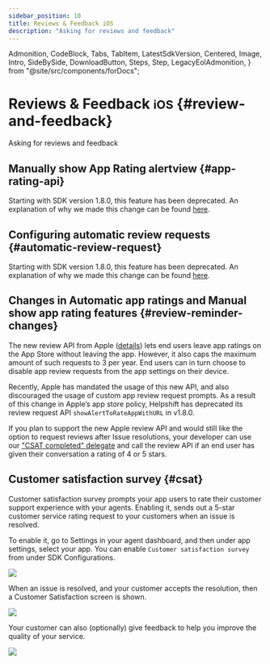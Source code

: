 ```yaml
---
sidebar_position: 10
title: Reviews & Feedback iOS
description: "Asking for reviews and feedback"
---
```


  Admonition,
  CodeBlock,
  Tabs,
  TabItem,
  LatestSdkVersion,
  Centered,
  Image,
  Intro,
  SideBySide,
  DownloadButton,
  Steps,
  Step,
  LegacyEolAdmonition,
} from "@site/src/components/forDocs";

<LegacyEolAdmonition />

# Reviews & Feedback <small>iOS</small> {#review-and-feedback}

<Intro>

Asking for reviews and feedback

</Intro>

## Manually show App Rating alertview {#app-rating-api}

Starting with SDK version 1.8.0, this feature has been deprecated. An explanation of why we made this change can be found [here](#review-reminder-changes).

## Configuring automatic review requests {#automatic-review-request}

Starting with SDK version 1.8.0, this feature has been deprecated. An explanation of why we made this change can be found [here](#review-reminder-changes).

## Changes in Automatic app ratings and Manual show app rating features {#review-reminder-changes}

The new review API from Apple ([details](https://developer.apple.com/documentation/storekit/skstorereviewcontroller/2851536-requestreview)) lets end users leave app ratings on the App Store without leaving the app. However, it also caps the maximum amount of such requests to 3 per year. End users can in turn choose to disable app review requests from the app settings on their device.

Recently, Apple has mandated the usage of this new API, and also discouraged the usage of custom app review request prompts. As a result of this change in Apple’s app store policy, Helpshift has deprecated its review request API `showAlertToRateAppWithURL` in v1.8.0.

If you plan to support the new Apple review API and would still like the option to request reviews after Issue resolutions, your developer can use our ["CSAT completed" delegate](#csat) and call the review API if an end user has given their conversation a rating of 4 or 5 stars.

## Customer satisfaction survey {#csat}

Customer satisfaction survey prompts your app users to rate their customer support experience with your agents. Enabling it, sends out a 5-star customer service rating request to your customers when an issue is resolved.

To enable it, go to Settings in your agent dashboard, and then under app settings, select your app. You can enable `Customer satisfaction survey` from under SDK Configurations.

![](/static/books/ios/csat-admin-enable.png)

When an issue is resolved, and your customer accepts the resolution, then a Customer Satisfaction screen is shown.

![](/static/books/ios/csat-iphone.png)

Your customer can also (optionally) give feedback to help you improve the quality of your service.

![](/static/books/ios/csat-service-rating.png)
